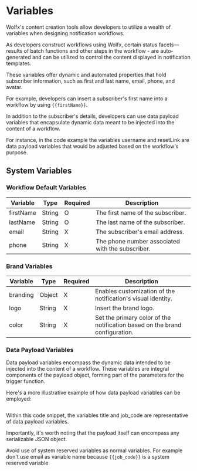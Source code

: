 # Variables

Wolfx's content creation tools allow developers to utilize a wealth of variables when designing notification workflows.

As developers construct workflows using Wolfx, certain status facets—results of batch functions and other steps in the workflow - are auto-generated and can be utilized to control the content displayed in notification templates.

These variables offer dynamic and automated properties that hold subscriber information, such as first and last name, email, phone, and avatar.

For example, developers can insert a subscriber's first name into a workflow by using `{{firstName}}`.

In addition to the subscriber's details, developers can use data payload variables that encapsulate dynamic data meant to be injected into the content of a workflow.

For instance, in the code example the variables username and resetLink are data payload variables that would be adjusted based on the workflow's purpose.

## System Variables

### Workflow Default Variables

| Variable  | Type   | Required | Description                                      |
|-----------|--------|----------|--------------------------------------------------|
| firstName | String | O        | The first name of the subscriber.                |
| lastName  | String | O        | The last name of the subscriber.                 |
| email     | String | X        | The subscriber's email address.                  |
| phone     | String | X        | The phone number associated with the subscriber. |

### Brand Variables

| Variable | Type   | Required | Description                                                                  |
|----------|--------|----------|------------------------------------------------------------------------------|
| branding | Object | X        | Enables customization of the notification's visual identity.                 |
| logo     | String | X        | Insert the brand logo.                                                       |
| color    | String | X        | 	Set the primary color of the notification based on the brand configuration. |

### Data Payload Variables

Data payload variables encompass the dynamic data intended to be injected into the content of a workflow.
These variables are integral components of the payload object, forming part of the parameters for the trigger function.

Here's a more illustrative example of how data payload variables can be employed:

```cURL

```

Within this code snippet, the variables title and job_code are representative of data payload variables.

Importantly, it's worth noting that the payload itself can encompass any serializable JSON object.

Avoid use of system reserved variables as normal variables. For example don't use email as variable name because `{{job_code}}` is a system reserved variable